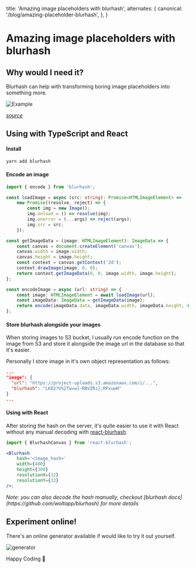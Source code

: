 
  title: 'Amazing image placeholders with blurhash',
  alternates: {
    canonical: '/blog/amazing-placeholder-blurhash',
  },
}

# Amazing image placeholders with blurhash

<AnimatedName />

## Why would I need it?

Blurhash can help with transforming boring image placeholders into something more.

![Example](https://dev-to-uploads.s3.amazonaws.com/i/oxy902cd021lo5tdv32i.png)

<i>[source](https://blurha.sh/)</i>

## Using with TypeScript and React

#### Install

```bash
yarn add blurhash
```

#### Encode an image

```ts
import { encode } from 'blurhash';

const loadImage = async (src: string): Promise<HTMLImageElement> =>
	new Promise((resolve, reject) => {
		const img = new Image();
		img.onload = () => resolve(img);
		img.onerror = (...args) => reject(args);
		img.src = src;
	});

const getImageData = (image: HTMLImageElement): ImageData => {
	const canvas = document.createElement('canvas');
	canvas.width = image.width;
	canvas.height = image.height;
	const context = canvas.getContext('2d');
	context.drawImage(image, 0, 0);
	return context.getImageData(0, 0, image.width, image.height);
};

const encodeImage = async (url: string) => {
	const image: HTMLImageElement = await loadImage(url);
	const imageData: ImageData = getImageData(image);
	return encode(imageData.data, imageData.width, imageData.height, 4, 4);
};
```

#### Store blurhash alongside your images

When storing images to S3 bucket, I usually run encode function on the image from S3 and store it alongside the image url in the database so that it's easier.

Personally I store image in it's own object representation as follows:

```json
...
"image": {
  "url": "https://project-uploads.s3.amazonaws.com/i/...",
  "blurhash": "LKO2?U%2Tw=w]~RBVZRi};RPxuwH"
}
...
```

#### Using with React

After storing the hash on the server, it's quite easier to use it with React without any manual decoding with [react-blurhash](https://github.com/woltapp/react-blurhash).

```jsx
import { BlurhashCanvas } from 'react-blurhash';

<Blurhash
	hash='<image_hash>'
	width={400}
	height={300}
	resolutionX={32}
	resolutionY={32}
/>;
```

<i>
	Note: you can also decode the hash manually, checkout [blurhash
	docs](https://github.com/woltapp/blurhash) for more details
</i>

## Experiment online!

There's an online generator available if would like to try it out yourself.

![generator](https://dev-to-uploads.s3.amazonaws.com/i/bww7xkxb2izzt56nu6vw.png)

Happy Coding 🎉
